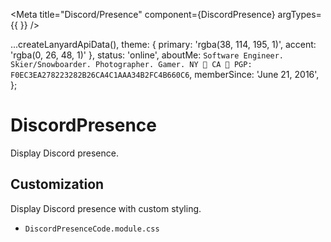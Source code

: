 
<Meta title="Discord/Presence" component={DiscordPresence} argTypes={{ }} />

  ...createLanyardApiData(),
  theme: {
    primary: 'rgba(38, 114, 195, 1)',
    accent: 'rgba(0, 26, 48, 1)'
  },
  status: 'online',
  aboutMe: `Software Engineer.  Skier/Snowboarder. Photographer. Gamer.
NY 🌆 CA 🌁
PGP: F0EC3EA278223282B26CA4C1AAA34B2FC4B660C6`,
  memberSince: 'June 21, 2016',
};

# DiscordPresence

Display Discord presence.

<Story name="DiscordPresence">
  <div style={{ fontSize: '14px' }}>
    <DiscordPresence
      classes={StyleDiscordPresenceDefault}
      data={data}
    />
  </div>
</Story>

## Customization

Display Discord presence with custom styling.

- `DiscordPresenceCode.module.css`

<Story name="DiscordPresenceCode">
  <div style={{ fontSize: '14px' }}>
    <DiscordPresence
      classes={Object.assign({}, StyleDiscordPresenceDefault, StyleDiscordPresenceCode)}
      data={data} />
  </div>
</Story>
